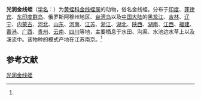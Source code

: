 {{Speciesbox
| name = 光润金线蛭
| status = 
| status_system = 
| image = 
| genus = Whitmania
| species = laevis
| authority = (Baird, 1869)<ref name='id10299'>{{cite web| url =http://www.bioinfo.cn/db05/BjdwSpecies.php?action=view&id=10299| title =光润金线蛭| work =《中国动物物种编目数据库》| publisher =中国科学院微生物研究所| author =中国科学院动物研究所| accessdate =2009-04-16| deadurl =yes| archiveurl =https://web.archive.org/web/20160305091753/http://www.bioinfo.cn/db05/BjdwSpecies.php?action=view&id=10299| archivedate =2016-03-05}}</ref>
}}

'''光润金线蛭'''（[[学名|学名]]：{{lang|la|''Whitmania laevis''}}）为[[黄蛭科|黄蛭科]][[金线蛭属|金线蛭属]]的动物，俗名金线蛭。分布于[[印度|印度]]、[[菲律宾|菲律宾]]、[[东印度群岛|东印度群岛]]、俄罗斯阿穆州地区、[[台湾岛|台湾岛]]以及[[中国大陆|中国大陆]]的[[黑龙江|黑龙江]]、[[吉林|吉林]]、[[辽宁|辽宁]]、[[内蒙古|内蒙古]]、[[河北|河北]]、[[山东|山东]]、[[河南|河南]]、[[江苏|江苏]]、[[浙江|浙江]]、[[湖北|湖北]]、[[陕西|陕西]]、[[湖南|湖南]]、[[江西|江西]]、[[福建|福建]]、[[香港|香港]]、[[广西|广西]]、[[贵州|贵州]]、[[云南|云南]]、[[四川|四川]]等地，主要栖息于水田、沟渠、水池边水草上以及溪流中。该物种的模式产地在江苏南京。<ref name='id10299'/>

== 参考文献 ==
{{reflist}}

{{Wikispecies|Whitmania laevis}}
{{Taxonbar|from=Q10890550}}

[[Category:金线蛭属|光润金线蛭]]


{{环节动物小作品}}